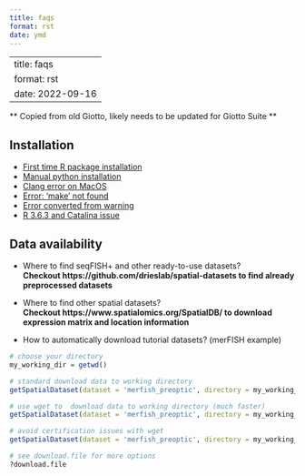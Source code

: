 ```yaml
--- 
title: faqs 
format: rst 
date: ymd 
--- 
```

--- 
title: faqs 
format: rst 
date: 2022-09-16 
--- 

** Copied from old Giotto, likely needs to be updated for Giotto Suite **

## Installation  
- [First time R package installation](./installation_issues.html#first-time-r-package-installation)
- [Manual python installation](./installation_issues.html#python-manual-installation)
- [Clang error on MacOS](./installation_issues.html#errors-on-macos)
- [Error: 'make' not found](./installation_issues.html#make-not-found-error)
- [Error converted from warning](./installation_issues.html#error-converted-from-warning)
- [R 3.6.3 and Catalina issue](./installation_issues.html#errors-on-macos)

## Data availability  
- Where to find seqFISH+ and other ready-to-use datasets?  
**Checkout https://github.com/drieslab/spatial-datasets to find already preprocessed datasets**  

- Where to find other spatial datasets?  
**Checkout https://www.spatialomics.org/SpatialDB/ to download expression matrix and location information**

- How to automatically download tutorial datasets? (merFISH example)

```r
# choose your directory
my_working_dir = getwd()

# standard download data to working directory
getSpatialDataset(dataset = 'merfish_preoptic', directory = my_working_dir)

# use wget to  download data to working directory (much faster)
getSpatialDataset(dataset = 'merfish_preoptic', directory = my_working_dir, method = 'wget')

# avoid certification issues with wget
getSpatialDataset(dataset = 'merfish_preoptic', directory = my_working_dir, method = 'wget', extra = '--no-check-certificate')

# see download.file for more options
?download.file
```

